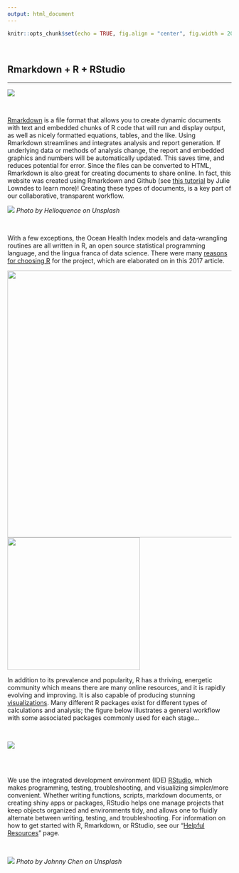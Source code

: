 ```yaml
---
output: html_document
---
```


```r
knitr::opts_chunk$set(echo = TRUE, fig.align = "center", fig.width = 20)
```

<br>

## Rmarkdown + R + RStudio
***

![](images/rmd_img.png)

<br>

[Rmarkdown](https://rmarkdown.rstudio.com/lesson-1.html) is a file format that allows you to create dynamic documents with text and embedded chunks of R code that will run and display output, as well as nicely formatted equations, tables, and the like. Using Rmarkdown streamlines and integrates analysis and report generation. If underlying data or methods of analysis change, the report and embedded graphics and numbers will be automatically updated. This saves time, and reduces potential for error. Since the files can be converted to HTML, Rmarkdown is also great for creating documents to share online. In fact, this website was created using Rmarkdown and Github (see [this tutorial](https://jules32.github.io/rmarkdown-website-tutorial/) by Julie Lowndes to learn more)! Creating these types of documents, is a key part of our collaborative, transparent workflow.

![](images/helloquence-61189-unsplash.jpg)
_Photo by Helloquence on Unsplash_

<br>

With a few exceptions, the Ocean Health Index models and data-wrangling routines are all written in R, an open source statistical programming language, and the lingua franca of data science. There were many [reasons for choosing R](https://www.nature.com/articles/s41559-017-0160) for the project, which are elaborated on in this 2017 article. 

![](images/whyR.png){width=600px} [![](images/r4datascience.png){width=298px}](http://r4ds.had.co.nz/)

In addition to its prevalence and popularity, R has a thriving, energetic community which means there are many online resources, and it is rapidly evolving and improving. It is also capable of producing stunning [visualizations](http://gallery.htmlwidgets.org/). Many different R packages exist for different types of calculations and analysis; the figure below illustrates a general workflow with some associated packages commonly used for each stage...

<br>

![](images/flowchart1.png)

<br>
<br>

We use the integrated development environment (IDE) [RStudio](https://www.rstudio.com/products/rstudio/), which makes programming, testing, troubleshooting, and visualizing simpler/more convenient. Whether writing functions, scripts, markdown documents, or creating shiny apps or packages, RStudio helps one manage projects that keep objects organized and environments tidy, and allows one to fluidly alternate between writing, testing, and troubleshooting. For information on how to get started with R, Rmarkdown, or RStudio, see our "[Helpful Resources](resources.html)" page.

<br>

![](images/JohnnyChen_on_Unsplash.jpg)
_Photo by Johnny Chen on Unsplash_

